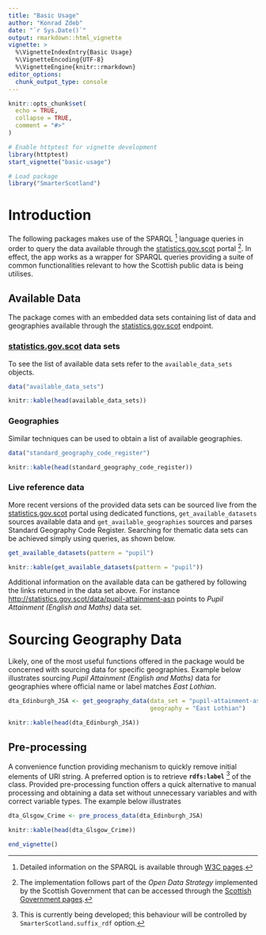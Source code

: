 ```yaml
---
title: "Basic Usage"
author: "Konrad Zdeb"
date: "`r Sys.Date()`"
output: rmarkdown::html_vignette
vignette: >
  %\VignetteIndexEntry{Basic Usage}
  %\VignetteEncoding{UTF-8}
  %\VignetteEngine{knitr::rmarkdown}
editor_options: 
  chunk_output_type: console
---
```


```r
knitr::opts_chunk$set(
  echo = TRUE,
  collapse = TRUE,
  comment = "#>"
)

# Enable httptest for vignette development
library(httptest)
start_vignette("basic-usage")

# Load package
library("SmarterScotland")
```

# Introduction

The following packages makes use of the SPARQL [^1] language queries in order to query the data available through the [statistics.gov.scot](http://statistics.gov.scot) portal [^2]. In effect, the app works as a wrapper for SPARQL queries providing a suite of common functionalities relevant to how the Scottish public data is being utilises.

## Available Data

The package comes with an embedded data sets containing list of data and geographies available through the [statistics.gov.scot](http://statistics.gov.scot) endpoint. 

### [statistics.gov.scot](http://statistics.gov.scot) data sets

To see the list of available data sets refer to the `available_data_sets` objects.

```r
data("available_data_sets")
```
```r
knitr::kable(head(available_data_sets))
```

### Geographies

Similar techniques can be used to obtain a list of available geographies.

```r
data("standard_geography_code_register")
```
```r
knitr::kable(head(standard_geography_code_register))
```

### Live reference data

More recent versions of the provided data sets can be sourced live from the [statistics.gov.scot](http://statistics.gov.scot) portal using dedicated functions, `get_available_datasets` sources available data and `get_available_geographies` sources and parses Standard Geography Code Register. Searching for thematic data sets can be achieved simply using queries, as shown below. 

```r
get_available_datasets(pattern = "pupil")
```
```r
knitr::kable(get_available_datasets(pattern = "pupil"))
```

Additional information on the available data can be gathered by following the links returned in the data set above. For instance [http://statistics.gov.scot/data/pupil-attainment-asn](http://statistics.gov.scot/data/pupil-attainment-asn) points to *Pupil Attainment (English and Maths)* data set.

# Sourcing Geography Data

Likely, one of the most useful functions offered in the package would be concerned with sourcing data for specific geographies. Example below illustrates sourcing *Pupil Attainment (English and Maths)* data for geographies where official name or label matches *East Lothian*. 

```r
dta_Edinburgh_JSA <- get_geography_data(data_set = "pupil-attainment-asn",
                                        geography = "East Lothian")
```
```r
knitr::kable(head(dta_Edinburgh_JSA))
```

## Pre-processing

A convenience function providing mechanism to quickly remove initial elements of URI string. A preferred option is to retrieve **`rdfs:label`** [^3] of the class. Provided pre-processing function offers a quick alternative to manual processing and obtaining a data set without unnecessary variables and with correct variable types. The example below illustrates 

```r
dta_Glsgow_Crime <- pre_process_data(dta_Edinburgh_JSA)
```
```r
knitr::kable(head(dta_Glsgow_Crime))
```


```r
end_vignette()
```

[^1]: Detailed information on the SPARQL is available through [W3C pages](https://www.w3.org/TR/rdf-sparql-query/).
[^2]: The implementation follows part of the *Open Data Strategy* implemented by the Scottish Government that can be accessed through the [Scottish Government pages](http://www.gov.scot/Topics/Economy/digital/digitalservices/datamanagement/OpenData).
[^3]: This is currently being developed; this behaviour will be controlled by `SmarterScotland.suffix_rdf` option.